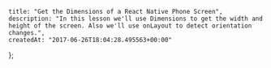     title: "Get the Dimensions of a React Native Phone Screen",
    description: "In this lesson we'll use Dimensions to get the width and height of the screen. Also we'll use onLayout to detect orientation changes.",
    createdAt: "2017-06-26T18:04:28.495563+00:00"
};


    
